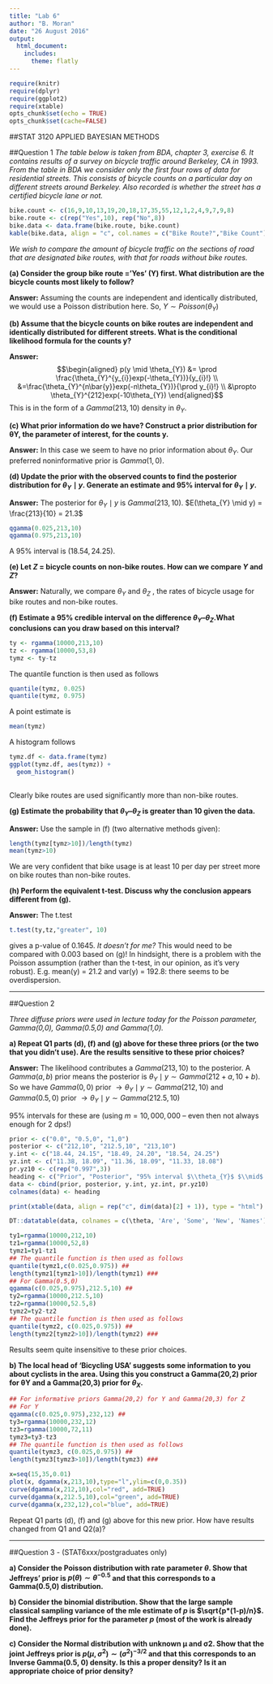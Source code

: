 ```yaml
---
title: "Lab 6"
author: "B. Moran"
date: "26 August 2016"
output: 
  html_document:
    includes:
      theme: flatly
---
```


```r
require(knitr)
require(dplyr)
require(ggplot2)
require(xtable)
opts_chunk$set(echo = TRUE)
opts_chunk$set(cache=FALSE)
```

##STAT 3120 APPLIED BAYESIAN METHODS

##Question 1 
*The table below is taken from BDA, chapter 3, exercise 6. It contains results of a survey on bicycle traffic around Berkeley, CA in 1993. From the table in BDA we consider only the first four rows of data for residential streets. This consists of bicycle counts on a particular day on different streets around Berkeley. Also recorded is whether the street has a certified bicycle lane or not.*

```r
bike.count <- c(16,9,10,13,19,20,18,17,35,55,12,1,2,4,9,7,9,8)
bike.route <- c(rep("Yes",10), rep("No",8))
bike.data <- data.frame(bike.route, bike.count)
kable(bike.data, align = "c", col.names = c("Bike Route?","Bike Count"))

```

*We wish to compare the amount of bicycle traffic on the sections of road that are designated bike routes, with that for roads without bike routes.*

**(a)	Consider the group bike route =’Yes’ (Y) first. What distribution are the bicycle counts most likely to follow?**

**Answer:** Assuming the counts are independent and identically distributed, we would use a Poisson distribution here. So, $Y \sim Poisson(\theta_{Y})$


**(b)	Assume that the bicycle counts on bike routes are independent and identically distributed for different streets. What is the conditional likelihood formula for the counts y?**

**Answer:** $$\begin{aligned} p(y \mid \theta_{Y}) &= \prod \frac{\theta_{Y}^{y_{i}}exp(-\theta_{Y})}{y_{i}!} \\
&=\frac{\theta_{Y}^{n\bar{y}}exp(-n\theta_{Y})}{\prod y_{i}!} \\
&\propto \theta_{Y}^{212}exp(-10\theta_{Y})
\end{aligned}$$
This is in the form of a $Gamma(213,10)$ density in $\theta_{Y}$.

**(c)	What prior information do we have? Construct a prior distribution for θY, the parameter of interest, for the counts y.**

**Answer:** In this case we seem to have no prior information about $\theta_{Y}$. Our preferred noninformative prior is $Gamma(1,0)$.

**(d)	Update the prior with the observed counts to find the posterior distribution for $\theta_{Y} \mid y$. Generate an estimate and $95\%$ interval for $\theta_{Y} \mid y$.**

**Answer:** The posterior for  $\theta_{Y} \mid y$ is $Gamma(213, 10)$. $E(\theta_{Y} \mid y) = \frac{213}{10} = 21.3$

```r
qgamma(0.025,213,10)
qgamma(0.975,213,10) 
```
A $95\%$ interval is $(18.54, 24.25)$.

**(e)	Let $Z$ = bicycle counts on non-bike routes. How can we compare $Y$ and $Z$?**

**Answer:** Naturally, we compare $\theta_{Y}$ and $\theta_{Z}$ , the rates of bicycle usage for bike routes and non-bike routes.

**(f)	Estimate a $95\%$ credible interval on the difference $\theta_{Y} – \theta_{Z}$.What conclusions can you draw based on this interval?**


```r
ty <- rgamma(10000,213,10)
tz <- rgamma(10000,53,8)
tymz <- ty-tz
```

The quantile function is then used as follows 

```r
quantile(tymz, 0.025)
quantile(tymz, 0.975)
```

A point estimate is


```r
mean(tymz)
```

A histogram follows

```r
tymz.df <- data.frame(tymz)
ggplot(tymz.df, aes(tymz)) + 
  geom_histogram()
  
```

Clearly bike routes are used significantly more than non-bike routes.

**(g)	Estimate the probability that $\theta_{Y} – \theta_{Z}$ is greater than $10$ given the data.**

**Answer:** Use the sample in (f) (two alternative methods given):

```r
length(tymz[tymz>10])/length(tymz)
mean(tymz>10)
```

We are very confident that bike usage is at least 10 per day per street more on bike routes than non-bike routes.

**(h)	Perform the equivalent t-test. Discuss why the conclusion appears different from (g).**

**Answer:** The t.test

```r
t.test(ty,tz,"greater", 10) 
```

gives a p-value of $0.1645$. *It doesn't for me?* This would need to be compared with $0.003$ based on (g)! In hindsight, there is a problem with the Poisson assumption (rather than the t-test, in our opinion, as it’s very robust). E.g. mean(y) = 21.2 and var(y) = 192.8: there seems to be overdispersion.

***

##Question 2 

*Three diffuse priors were used in lecture today for the Poisson parameter, Gamma(0,0), Gamma(0.5,0) and Gamma(1,0).*

**a)	Repeat Q1 parts (d), (f) and (g) above for these three priors (or the two that you didn’t use). Are the results sensitive to these prior choices?**

**Answer:** The likelihood contributes a $Gamma(213,10)$ to the posterior. A $Gamma(a,b)$ prior means the posterior is $\theta_{Y} \mid y \sim Gamma(212 + a,10 + b)$. So we have $Gamma(0,0)$ prior $\rightarrow \theta_{Y} \mid y \sim Gamma(212,10)$ and $Gamma(0.5,0)$ prior $\rightarrow \theta_{Y} \mid y \sim Gamma(212.5,10)$ 

95% intervals for these are (using $m=10,000,000$ – even then not always enough for 2 dps!)

```r
prior <- c("0.0", "0.5,0", "1,0")
posterior <- c("212,10", "212.5,10", "213,10")
y.int <- c("18.44, 24.15", "18.49, 24.20", "18.54, 24.25")
yz.int <- c("11.38, 18.09", "11.36, 18.09", "11.33, 18.08")
pr.yz10 <- c(rep("0.997",3))
heading <- c("Prior", "Posterior", "95% interval $\\theta_{Y}$ $\\mid$ y" ,"95% interval $\\theta_{Y}$ - $\\theta_{Z}$ $\\mid$ y,z", expression("alpha^beta"))
data <- cbind(prior, posterior, y.int, yz.int, pr.yz10)
colnames(data) <- heading
```

```r
print(xtable(data, align = rep("c", dim(data)[2] + 1)), type = "html")
```

```r
DT::datatable(data, colnames = c(\theta, 'Are', 'Some', 'New', 'Names'), escape = FALSE)
```

```r
ty1=rgamma(10000,212,10)
tz1=rgamma(10000,52,8)
tymz1=ty1-tz1
## The quantile function is then used as follows
quantile(tymz1,c(0.025,0.975)) ##
length(tymz1[tymz1>10])/length(tymz1) ###
## For Gamma(0.5,0)
qgamma(c(0.025,0.975),212.5,10) ##
ty2=rgamma(10000,212.5,10)
tz2=rgamma(10000,52.5,8)
tymz2=ty2-tz2
## The quantile function is then used as follows
quantile(tymz2, c(0.025,0.975)) ##
length(tymz2[tymz2>10])/length(tymz2) ###
```

Results seem quite insensitive to these prior choices.

**b)	The local head of ‘Bicycling USA’ suggests some information to you about cyclists in the area. Using this you construct a Gamma(20,2) prior for θY and a Gamma(20,3) prior for $\theta_{X}$.**

```r
## For informative priors Gamma(20,2) for Y and Gamma(20,3) for Z
## For Y
qgamma(c(0.025,0.975),232,12) ##
ty3=rgamma(10000,232,12)
tz3=rgamma(10000,72,11)
tymz3=ty3-tz3
## The quantile function is then used as follows
quantile(tymz3, c(0.025,0.975)) ##
length(tymz3[tymz3>10])/length(tymz3) ###
```

```r
x=seq(15,35,0.01)
plot(x, dgamma(x,213,10),type="l",ylim=c(0,0.35))
curve(dgamma(x,212,10),col="red", add=TRUE)
curve(dgamma(x,212.5,10),col="green", add=TRUE)
curve(dgamma(x,232,12),col="blue", add=TRUE)

```

Repeat Q1 parts (d), (f) and (g) above for this new prior. How have results changed from Q1 and Q2(a)?

***

##Question 3 - (STAT6xxx/postgraduates only)

**a)	Consider the Poisson distribution with rate parameter $\theta$. Show that Jeffreys’ prior is $p(\theta) \sim \theta^{-0.5}$ and that this corresponds to a Gamma(0.5,0) distribution.**

**b)	Consider the binomial distribution. Show that the large sample classical sampling variance of the mle estimate of $p$ is $\sqrt{p*(1-p)/n}$. Find the Jeffreys prior for the parameter $p$ (most of the work is already done).**

**c)	Consider the Normal distribution with unknown µ and σ2. Show that the joint Jeffreys prior is $p(\mu, \sigma^{2}) \sim (\sigma^{2})^{-3/2}$ and that this corresponds to an Inverse Gamma(0.5, 0) density. Is this a proper density? Is it an appropriate choice of prior density?**